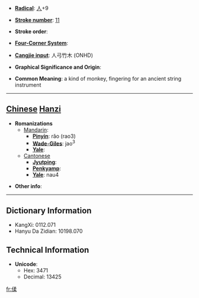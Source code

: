 * '''[[Wiktionary:Chinese radical index| Radical]]''': [[Wiktionary:Chinese radical index 人|人]]+9

* '''[[Wiktionary:Chinese total strokes index|Stroke number]]''': [[Wiktionary:Chinese total strokes index 11|11]]

* '''Stroke order''': 

* '''[[Wiktionary:Chinese four corner index|Four-Corner System]]''': 

* '''[[Wiktionary:Chinese Cangjie index|Cangjie input]]''': 人弓竹木 (ONHD)

* '''Graphical Significance and Origin''': 

* '''Common Meaning''': a kind of monkey, fingering for an ancient string instrument

----

== [[Chinese]] [[Hanzi]] ==

* '''Romanizations'''
** [[Mandarin]]:
*** '''[[Pinyin]]''': rǎo (rao3)
*** '''[[Wade-Giles]]''': jao<sup>3</sup>
*** '''[[Yale]]''': 
**[[Cantonese]]
***'''[[Jyutping]]''':
***'''[[Penkyamp]]''': 
***'''[[Yale]]''': nau4

* '''Other info''': 

----

== Dictionary Information ==

* KangXi: 0112.071
* Hanyu Da Zidian: 10198.070

== Technical Information ==

* '''Unicode''':
** Hex: 3471
** Decimal: 13425

[[fr:㑱]]